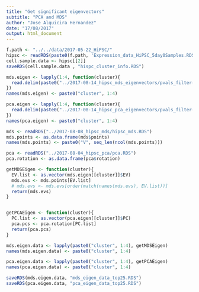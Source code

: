 ```yaml
---
title: "Get significant eigenvectors"
subtitle: "PCA and MDS"
author: "Jose Alquicira Hernandez"
date: "17/08/2017"
output: html_document
---
```



```r
f.path <- "../../data/2017-05-22_HiPSC/"
hipsc <- readRDS(paste0(f.path, 'Expression_data_HiPSC_5day0Samples.RDS'))
cell.sample.data <- hipsc[[2]]
saveRDS(cell.sample.data , "hispc_cluster_info.RDS")
```


```r
mds.eigen <- lapply(1:4, function(cluster){
  read.delim(paste0("../2017-08-14_hipsc_mds_eigenvectors/pvals_filter-cluster_",cluster,".txt"))
})
names(mds.eigen) <- paste0("cluster", 1:4)
```

```r
pca.eigen <- lapply(1:4, function(cluster){
  read.delim(paste0("../2017-08-14_hipsc_pca_eigenvectors/pvals_filter-cluster_",cluster,".txt"))
})
names(pca.eigen) <- paste0("cluster", 1:4)
```

```r
mds <- readRDS("../2017-08-08_hipsc_mds/hipsc_mds.RDS")
mds.points <- as.data.frame(mds$points)
names(mds.points) <- paste0("V", seq_len(ncol(mds.points)))
```


```r
pca <- readRDS("../2017-08-04_hipsc_pca/pca.RDS")
pca.rotation <- as.data.frame(pca$rotation)
```

```r
getMDSEigen <- function(cluster){
  EV.list <- as.vector(mds.eigen[[cluster]]$EV)
  mds.evs <- mds.points[EV.list]
  # mds.evs <- mds.evs[order(match(names(mds.evs), EV.list))]
  return(mds.evs)
}


getPCAEigen <- function(cluster){
  PC.list <- as.vector(pca.eigen[[cluster]]$PC)
  pca.pcs <- pca.rotation[PC.list]
  return(pca.pcs)
}
```

```r
mds.eigen.data <- lapply(paste0("cluster", 1:4), getMDSEigen)
names(mds.eigen.data) <- paste0("cluster", 1:4)
```

```r
pca.eigen.data <- lapply(paste0("cluster", 1:4), getPCAEigen)
names(pca.eigen.data) <- paste0("cluster", 1:4)
```

```r
saveRDS(mds.eigen.data, "mds_eigen_data_top25.RDS")
saveRDS(pca.eigen.data, "pca_eigen_data_top25.RDS")
```

